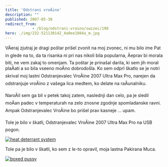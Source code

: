 ```yaml
---
title: 'Odstrani vroÄino'
description: ""
published: 2007-05-30
redirect_from: 
            - /blog/odstrani-vroino/swizec/198
hero: ./img/232-521130142_4a0ee1084a_m.jpg
---
```

VÄeraj zjutraj je dragi poštar prišel zvonit na moj zvonec, ni mu bilo ime Pat in glede na to, da ta risanka ni pri nas nikoli bila popularna, Äeprav bi morala biti, ne vem zakaj to omenjam. Ta poštar je prinašal darila, ki sem jih moral plaÄati a so bila vseeno moÄno dobrodošla. Ko sem odprl škatlo se je notri skrival moj lastni Odstranjevalec VroÄine 2007 Ultra Max Pro, narejen da odstranjuje vroÄino z vašega lica medtem, ko delate na raÄunalniku.

NaroÄil sem ga bil v petek takoj zatem, naslednji dan celo, pa je sledil moÄan padec v temperaturah na zelo znosne zgodnje spomladanske ravni. Ampak Odstranjevalec VroÄine bo prišel prav kasneje ... upam.

Tole je bilo v škatli, Odstranjevalec VroÄine 2007 Ultra Max Pro na USB pogon.

[![heat deterrant system](./img/232-521130142_4a0ee1084a_m.jpg "heat deterrant system")](http://flickr.com/photos/swiz/521130142/)

Tole pa je bilo v škatli, ko sem z le-to opravil, moja lastna Pakirana Muca.

[![boxed pussy](./img/190-519638686_b9bb5b41f3_m.jpg "boxed pussy")](http://flickr.com/photos/swiz/519638686/)